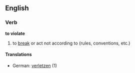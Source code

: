 ==English==
===Verb===
'''to violate'''
# to [[break]] or act not according to (rules, conventions, etc.)
====Translations====
*German: [[verletzen]] (1)